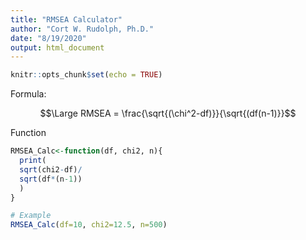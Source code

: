```yaml
---
title: "RMSEA Calculator"
author: "Cort W. Rudolph, Ph.D."
date: "8/19/2020"
output: html_document
---
```


```r
knitr::opts_chunk$set(echo = TRUE)
```

Formula:

$$\Large RMSEA = \frac{\sqrt{(\chi^2-df)}}{\sqrt{(df(n-1)}}$$

Function
```r
RMSEA_Calc<-function(df, chi2, n){
  print(
  sqrt(chi2-df)/
  sqrt(df*(n-1))
  )
}
```


```r
# Example
RMSEA_Calc(df=10, chi2=12.5, n=500)

```

